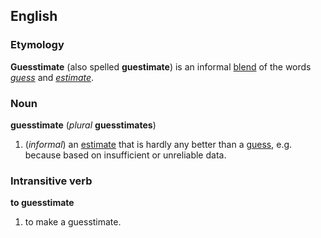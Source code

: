 ==English==
===Etymology===
'''Guesstimate''' (also spelled '''guestimate''') is an informal [[blend]] of the words ''[[guess]]'' and ''[[estimate]]''.

===Noun===
'''guesstimate''' (''plural'' '''guesstimates''')

#(''informal'') an [[estimate]] that is hardly any better than a [[guess]], e.g. because based on insufficient or unreliable data.

===Intransitive verb===
'''to guesstimate'''

#to make a guesstimate.